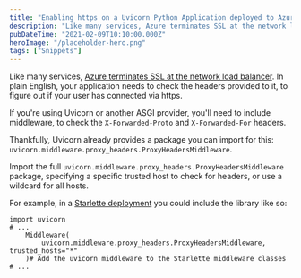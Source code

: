 ```yaml
---
title: "Enabling https on a Uvicorn Python Application deployed to Azure"
description: "Like many services, Azure terminates SSL at the network load balancer [https://docs.microsoft"
pubDateTime: "2021-02-09T10:10:00.000Z"
heroImage: "/placeholder-hero.png"
tags: ["Snippets"]
---
```


Like many services, [Azure terminates SSL at the network load balancer](https://docs.microsoft.com/en-us/azure/app-service/configure-language-python#detect-https-session). In plain English, your application needs to check the headers provided to it, to figure out if your user has connected via https.

If you're using Uvicorn or another ASGI provider, you'll need to include middleware, to check the `X-Forwarded-Proto` and `X-Forwarded-For` headers.

Thankfully, Uvicorn already provides a package you can import for this: `uvicorn.middleware.proxy_headers.ProxyHeadersMiddleware`.

Import the full `uvicorn.middleware.proxy_headers.ProxyHeadersMiddleware` package, specifying a specific trusted host to check for headers, or use a wildcard for all hosts.

For example, in a [Starlette deployment](https://www.starlette.io/middleware/) you could include the library like so:

```
import uvicorn
# ...
    Middleware(
        uvicorn.middleware.proxy_headers.ProxyHeadersMiddleware, trusted_hosts="*"
    )# Add the uvicorn middleware to the Starlette middleware classes
# ...

```
